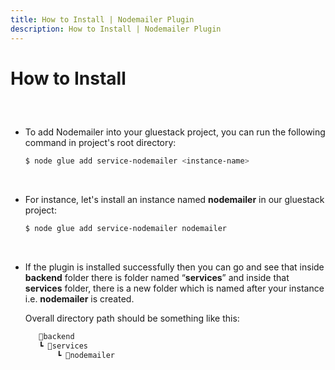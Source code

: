```yaml
---
title: How to Install | Nodemailer Plugin
description: How to Install | Nodemailer Plugin
---
```



<Meta title="Nodemailer Plugin Docs/How to Install" />

# How to Install

##

<br/>

* To add Nodemailer into your gluestack project, you can run the following command in project's root directory:
  ```sh
  $ node glue add service-nodemailer <instance-name>
  ```
  <br/>

* For instance, let's install an instance named **nodemailer** in our gluestack project:
  ```sh
  $ node glue add service-nodemailer nodemailer
  ```

  <br/>
* If the plugin is installed successfully then you can go and see that inside **backend** 
  folder there is folder named “**services**” and inside that **services** folder, there
  is a new folder which is named after your instance i.e. **nodemailer** is created. 
  
  Overall directory path should be something like this:
    
   ```jsx
      📂backend
      ┗ 📂services
          ┗ 📂nodemailer
    ```
